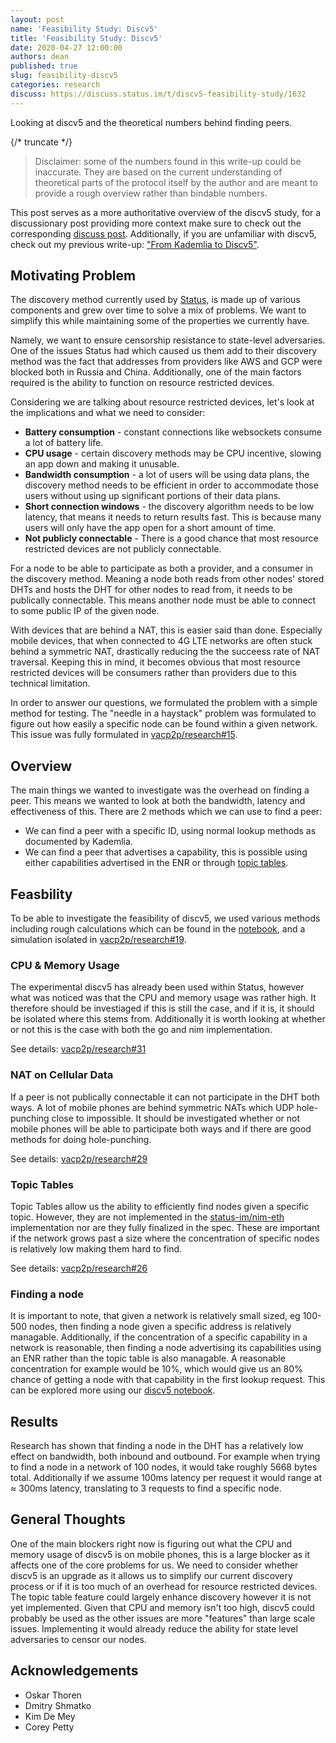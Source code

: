 ```yaml
---
layout: post
name: 'Feasibility Study: Discv5'
title: 'Feasibility Study: Discv5'
date: 2020-04-27 12:00:00
authors: dean
published: true
slug: feasibility-discv5
categories: research
discuss: https://discuss.status.im/t/discv5-feasibility-study/1632
---
```


Looking at discv5 and the theoretical numbers behind finding peers.

{/* truncate */}

> Disclaimer: some of the numbers found in this write-up could be inaccurate. They are based on the current understanding of theoretical parts of the protocol itself by the author and are meant to provide a rough overview rather than bindable numbers.

This post serves as a more authoritative overview of the discv5 study, for a discussionary post providing more context make sure to check out the corresponding [discuss post](https://discuss.status.im/t/discv5-feasibility-study/1632). Additionally, if you are unfamiliar with discv5, check out my previous write-up: ["From Kademlia to Discv5"](https://vac.dev/kademlia-to-discv5).

## Motivating Problem

The discovery method currently used by [Status](https://status.im), is made up of various components and grew over time to solve a mix of problems. We want to simplify this while maintaining some of the properties we currently have.

Namely, we want to ensure censorship resistance to state-level adversaries. One of the issues Status had which caused us them add to their discovery method was the fact that addresses from providers like AWS and GCP were blocked both in Russia and China. Additionally, one of the main factors required is the ability to function on resource restricted devices.

Considering we are talking about resource restricted devices, let's look at the implications and what we need to consider:

- **Battery consumption** - constant connections like websockets consume a lot of battery life.
- **CPU usage** - certain discovery methods may be CPU incentive, slowing an app down and making it unusable.
- **Bandwidth consumption** - a lot of users will be using data plans, the discovery method needs to be efficient in order to accommodate those users without using up significant portions of their data plans.
- **Short connection windows** - the discovery algorithm needs to be low latency, that means it needs to return results fast. This is because many users will only have the app open for a short amount of time.
- **Not publicly connectable** - There is a good chance that most resource restricted devices are not publicly connectable.

For a node to be able to participate as both a provider, and a consumer in the discovery method. Meaning a node both reads from other nodes' stored DHTs and hosts the DHT for other nodes to read from, it needs to be publically connectable. This means another node must be able to connect to some public IP of the given node.

With devices that are behind a NAT, this is easier said than done. Especially mobile devices, that when connected to 4G LTE networks are often stuck behind a symmetric NAT, drastically reducing the the succeess rate of NAT traversal. Keeping this in mind, it becomes obvious that most resource restricted devices will be consumers rather than providers due to this technical limitation.

In order to answer our questions, we formulated the problem with a simple method for testing. The "needle in a haystack" problem was formulated to figure out how easily a specific node can be found within a given network. This issue was fully formulated in [vacp2p/research#15](https://github.com/vacp2p/research/issues/15).

## Overview

The main things we wanted to investigate was the overhead on finding a peer. This means we wanted to look at both the bandwidth, latency and effectiveness of this. There are 2 methods which we can use to find a peer:

- We can find a peer with a specific ID, using normal lookup methods as documented by Kademlia.
- We can find a peer that advertises a capability, this is possible using either capabilities advertised in the ENR or through [topic tables](https://github.com/ethereum/devp2p/blob/master/discv5/discv5-theory.md#topic-advertisement).

## Feasbility

To be able to investigate the feasibility of discv5, we used various methods including rough calculations which can be found in the [notebook](https://vac.dev/discv5-notebook/), and a simulation isolated in [vacp2p/research#19](https://github.com/vacp2p/research/pull/19).

### CPU & Memory Usage

The experimental discv5 has already been used within Status, however what was noticed was that the CPU and memory usage was rather high. It therefore should be investiaged if this is still the case, and if it is, it should be isolated where this stems from. Additionally it is worth looking at whether or not this is the case with both the go and nim implementation.

See details: [vacp2p/research#31](https://github.com/vacp2p/research/issues/31)

### NAT on Cellular Data

If a peer is not publically connectable it can not participate in the DHT both ways. A lot of mobile phones are behind symmetric NATs which UDP hole-punching close to impossible. It should be investigated whether or not mobile phones will be able to participate both ways and if there are good methods for doing hole-punching.

See details: [vacp2p/research#29](https://github.com/vacp2p/research/issues/29)

### Topic Tables

Topic Tables allow us the ability to efficiently find nodes given a specific topic. However, they are not implemented in the [status-im/nim-eth](https://github.com/status-im/nim-eth/) implementation nor are they fully finalized in the spec. These are important if the network grows past a size where the concentration of specific nodes is relatively low making them hard to find.

See details: [vacp2p/research#26](https://github.com/vacp2p/research/issues/26)

### Finding a node

It is important to note, that given a network is relatively small sized, eg 100-500 nodes, then finding a node given a specific address is relatively managable. Additionally, if the concentration of a specific capability in a network is reasonable, then finding a node advertising its capabilities using an ENR rather than the topic table is also managable. A reasonable concentration for example would be 10%, which would give us an 80% chance of getting a node with that capability in the first lookup request. This can be explored more using our [discv5 notebook](https://vac.dev/discv5-notebook/#Needle-in-a-haystack-with-ENR-records-indicating-capabilities).

## Results

Research has shown that finding a node in the DHT has a relatively low effect on bandwidth, both inbound and outbound. For example when trying to find a node in a network of 100 nodes, it would take roughly 5668 bytes total. Additionally if we assume 100ms latency per request it would range at ≈ 300ms latency, translating to 3 requests to find a specific node.

## General Thoughts

One of the main blockers right now is figuring out what the CPU and memory usage of discv5 is on mobile phones, this is a large blocker as it affects one of the core problems for us. We need to consider whether discv5 is an upgrade as it allows us to simplify our current discovery process or if it is too much of an overhead for resource restricted devices. The topic table feature could largely enhance discovery however it is not yet implemented. Given that CPU and memory isn't too high, discv5 could probably be used as the other issues are more "features" than large scale issues. Implementing it would already reduce the ability for state level adversaries to censor our nodes.

## Acknowledgements

- Oskar Thoren
- Dmitry Shmatko
- Kim De Mey
- Corey Petty
